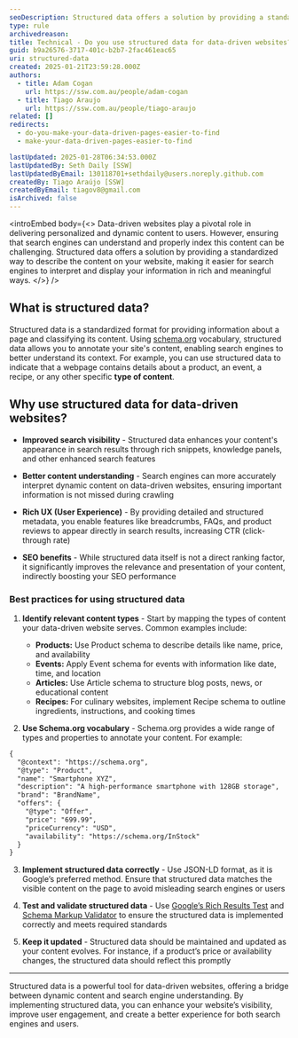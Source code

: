 ```yaml
---
seoDescription: Structured data offers a solution by providing a standardized way to describe the content on websites, making it easier for search engines to interpret and display your information in rich and meaningful ways.
type: rule
archivedreason:
title: Technical - Do you use structured data for data-driven websites?
guid: b9a26576-3717-401c-b2b7-2fac461eac65
uri: structured-data
created: 2025-01-21T23:59:28.000Z
authors:
  - title: Adam Cogan
    url: https://ssw.com.au/people/adam-cogan
  - title: Tiago Araujo
    url: https://ssw.com.au/people/tiago-araujo
related: []
redirects:
  - do-you-make-your-data-driven-pages-easier-to-find
  - make-your-data-driven-pages-easier-to-find

lastUpdated: 2025-01-28T06:34:53.000Z
lastUpdatedBy: Seth Daily [SSW]
lastUpdatedByEmail: 130118701+sethdaily@users.noreply.github.com
createdBy: Tiago Araújo [SSW]
createdByEmail: tiagov8@gmail.com
isArchived: false
---
```


<introEmbed
  body={<>
Data-driven websites play a pivotal role in delivering personalized and dynamic content to users. However, ensuring that search engines can understand and properly index this content can be challenging. Structured data offers a solution by providing a standardized way to describe the content on your website, making it easier for search engines to interpret and display your information in rich and meaningful ways.
  </>}
/>
## What is structured data?

Structured data is a standardized format for providing information about a page and classifying its content. Using [schema.org](https://schema.org/) vocabulary, structured data allows you to annotate your site's content, enabling search engines to better understand its context. For example, you can use structured data to indicate that a webpage contains details about a product, an event, a recipe, or any other specific **type of content**.

## Why use structured data for data-driven websites?

* **Improved search visibility** - Structured data enhances your content's appearance in search results through rich snippets, knowledge panels, and other enhanced search features

* **Better content understanding** - Search engines can more accurately interpret dynamic content on data-driven websites, ensuring important information is not missed during crawling

* **Rich UX (User Experience)** - By providing detailed and structured metadata, you enable features like breadcrumbs, FAQs, and product reviews to appear directly in search results, increasing CTR (click-through rate)

* **SEO benefits** - While structured data itself is not a direct ranking factor, it significantly improves the relevance and presentation of your content, indirectly boosting your SEO performance

### Best practices for using structured data

1. **Identify relevant content types** - Start by mapping the types of content your data-driven website serves. Common examples include:

    * **Products:** Use Product schema to describe details like name, price, and availability
    * **Events:** Apply Event schema for events with information like date, time, and location
    * **Articles:** Use Article schema to structure blog posts, news, or educational content
    * **Recipes:** For culinary websites, implement Recipe schema to outline ingredients, instructions, and cooking times

2. **Use Schema.org vocabulary** - Schema.org provides a wide range of types and properties to annotate your content. For example:

  ``` xml
  {
    "@context": "https://schema.org",
    "@type": "Product",
    "name": "Smartphone XYZ",
    "description": "A high-performance smartphone with 128GB storage",
    "brand": "BrandName",
    "offers": {
      "@type": "Offer",
      "price": "699.99",
      "priceCurrency": "USD",
      "availability": "https://schema.org/InStock"
    }
  }
  ```

3. **Implement structured data correctly** - Use JSON-LD format, as it is Google’s preferred method. Ensure that structured data matches the visible content on the page to avoid misleading search engines or users

4. **Test and validate structured data** - Use [Google’s Rich Results Test](https://search.google.com/test/rich-results) and [Schema Markup Validator](https://developers.google.com/search/docs/appearance/structured-data) to ensure the structured data is implemented correctly and meets required standards

5. **Keep it updated** - Structured data should be maintained and updated as your content evolves. For instance, if a product’s price or availability changes, the structured data should reflect this promptly

---

Structured data is a powerful tool for data-driven websites, offering a bridge between dynamic content and search engine understanding. By implementing structured data, you can enhance your website’s visibility, improve user engagement, and create a better experience for both search engines and users.
